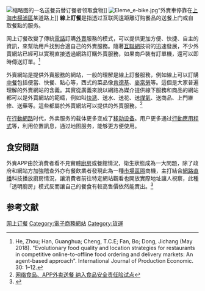 {{NoteTA
|T=zh-hans:网上订餐; zh-hant:線上訂餐;
|1=zh-hans:网上订餐; zh-hant:線上訂餐;
|2=zh-hans:网上; zh-hant:線上;
|3=zh-hans:通过; zh-hant:透過;
|4=zh-cn:外卖; zh-tw:外送; zh-hk:外賣;
|5=zh-hans:实时; zh-hant:即時;
}}

[[File:SZ_深圳_Shenzhen_蛇口_Shekou_shop_restaurant_美團_Meituan_food_delivery_worker_uniform_yellow_August_2018_IX2.jpg|缩略图]]的一名送餐员替订餐者领取食物]]
[[File:Eleme_e-bike.jpg|thumb]]”外賣車停靠在[[上海市|上海市]][[楊浦區|楊浦區]]某道路上]]
'''線上訂餐'''是指透过互联网遠距離订购餐品的送餐上门或自取餐點的服务。

网上订餐改變了傳統[[電話|電話]]訂購[[外賣|外賣]]服務的模式，可以提供更加方便、快捷、自主的資訊，來幫助用戶找到合適自己的外賣服務。隨著[[互聯網|互聯網]]技術的迅速發展，不少外賣網站已經可以實現直接透過網路訂購外賣服務，如果商戶裝有訂單機，還可以即時傳送訂單。<ref>He, Zhou; Han, Guanghua; Cheng, T.C.E; Fan, Bo; Dong, Jichang (May 2018). "Evolutionary food quality and location strategies for restaurants in competitive online-to-offline food ordering and delivery markets: An agent-based approach". International Journal of Production Economic. 30: 1–12.</ref>

外賣網站是提供外賣服務的網站，一般的理解是線上訂餐服務，例如線上可以訂購[[中餐|中餐]]包括便當、快餐、點心等，西式的菜品像[[肯德基|肯德基]]、[[麥當勞|麥當勞]]等。這個是大家普遍理解的外賣網站的含義。其實從廣義來說以網路為媒介提供線下服務和商品的網站都可以是外賣網站的範疇，例如叫[[快遞|快遞]]、送水、送花、送[[煤氣|煤氣]]、送商品、上門維修、送藥等。這些都屬於外賣網站可以提供的外賣服務。<ref>[http://finance.huanqiu.com/roll/2016-06/9071194.html?agt=15438 网络食品、APP外卖送餐 纳入食品安全责任险试点]{{Dead link|date=2020年7月 |bot=InternetArchiveBot |fix-attempted=yes }}</ref>

在[[行動網路|行動網路]]时代，外卖服务的载体更多变成了[[移动设备|移动设备]]。用户更多通过[[行動應用程式|行動應用程式]]等，利用位置訊息，通过地图服务，能够更方便使用。

==食安問題==
外賣APP由於消費者看不見實體[[廚房|廚房]]或餐館情況，衛生狀態成為一大問題，除了政府和網站方加強稽查外亦有餐飲業者發現此為一種[[市場區隔|市場區隔]]商機，主打結合[[網路直播|網路直播]]科技播放廚房情況，讓消費者前往特定網站觀看也開放實際地址讓人視察，此種「透明廚房」模式反而讓自己的餐食有較高售價依然能賣出。<ref>{{Cite web |url=http://www.hg.gov.cn/art/2016/3/4/art_38_79171.html |title=湖北省政府-网上订餐遭遇食品安全问题 |access-date=2019-09-07 |archive-date=2020-03-03 |archive-url=https://web.archive.org/web/20200303124542/http://www.hg.gov.cn/art/2016/3/4/art_38_79171.html |dead-url=no }}</ref>

==参考文献==
{{reflist}}

{{Online food ordering}}
[[Category:网上订餐|]]
[[Category:電子商務網站|Category:電子商務網站]]
[[Category:貨運|Category:貨運]]